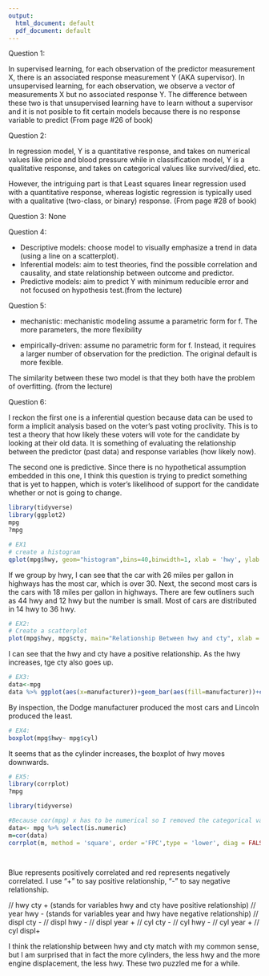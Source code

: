 ```yaml
---
output:
  html_document: default
  pdf_document: default
---
```

Question 1:

In supervised learning, for each observation of the predictor
measurement X, there is an associated response measurement Y (AKA
supervisor). In unsupervised learning, for each observation, we observe
a vector of measurements X but no associated response Y. The difference
between these two is that unsupervised learning have to learn without a
supervisor and it is not posible to fit certain models because there is
no response variable to predict (From page #26 of book)

Question 2:

In regression model, Y is a quantitative response, and takes on
numerical values like price and blood pressure while in classification
model, Y is a qualitative response, and takes on categorical values like
survived/died, etc.

However, the intriguing part is that Least squares linear regression
used with a quantitative response, whereas logistic regression is
typically used with a qualitative (two-class, or binary) response. (From
page #28 of book)

Question 3: None

Question 4:

-   Descriptive models: choose model to visually emphasize a trend in
    data (using a line on a scatterplot).
-   Inferential models: aim to test theories, find the possible
    correlation and causality, and state relationship between outcome
    and predictor.
-   Predictive models: aim to predict Y with minimum reducible error and
    not focused on hypothesis test.(from the lecture)

Question 5:

-   mechanistic: mechanistic modeling assume a parametric form for f.
    The more parameters, the more flexibility

-   empirically-driven: assume no parametric form for f. Instead, it
    requires a larger number of observation for the prediction. The
    original default is more fexible.

The similarity between these two model is that they both have the
problem of overfitting. (from the lecture)

Question 6:

I reckon the first one is a inferential question because data can be
used to form a implicit analysis based on the voter's past voting
proclivity. This is to test a theory that how likely these voters will
vote for the candidate by looking at their old data. It is something of
evaluating the relationship between the predictor (past data) and
response variables (how likely now).

The second one is predictive. Since there is no hypothetical assumption
embedded in this one, I think this question is trying to predict
something that is yet to happen, which is voter's likelihood of support
for the candidate whether or not is going to change.

```r
library(tidyverse)
library(ggplot2)
mpg
?mpg

```

```r
# EX1
# create a histogram
qplot(mpg$hwy, geom="histogram",bins=40,binwidth=1, xlab = 'hwy', ylab = 'count') 
```

If we group by hwy, I can see that the car with 26 miles per gallon in
highways has the most car, which is over 30. Next, the second most cars
is the cars with 18 miles per gallon in highways. There are few
outliners such as 44 hwy and 12 hwy but the number is small. Most of
cars are distributed in 14 hwy to 36 hwy.
 
```r
# EX2:
# Create a scatterplot
plot(mpg$hwy, mpg$cty, main="Relationship Between hwy and cty", xlab = 'hwy', ylab = 'cty')
```

I can see that the hwy and cty have a positive relationship. As the hwy
increases, tge cty also goes up.

```r
# EX3:
data<-mpg
data %>% ggplot(aes(x=manufacturer))+geom_bar(aes(fill=manufacturer))+coord_flip()

```

By inspection, the Dodge manufacturer produced the most cars and Lincoln
produced the least.

```r
# EX4:
boxplot(mpg$hwy~ mpg$cyl)
```

It seems that as the cylinder increases, the boxplot of hwy moves
downwards.

```r
# EX5:
library(corrplot)
?mpg

```

```r
library(tidyverse)

#Because cor(mpg) x has to be numerical so I removed the categorical variables myself
data<- mpg %>% select(is.numeric)
m=cor(data)
corrplot(m, method = 'square', order ='FPC',type = 'lower', diag = FALSE)




```

Blue represents positively correlated and red represents negatively
correlated. I use "+" to say positive relationship, "-" to say negative relationship.

// hwy cty + (stands for variables hwy and cty have positive relationship)
// year hwy - (stands for variables year and hwy have negative relationship)
// displ cty - 
// displ hwy - 
// displ year +
// cyl cty - 
// cyl hwy - 
// cyl year +
// cyl displ+

I think the relationship between hwy and cty match with my common sense,
but I am surprised that in fact the more cylinders, the less hwy and the
more engine displacement, the less hwy. These two puzzled me for a
while.
